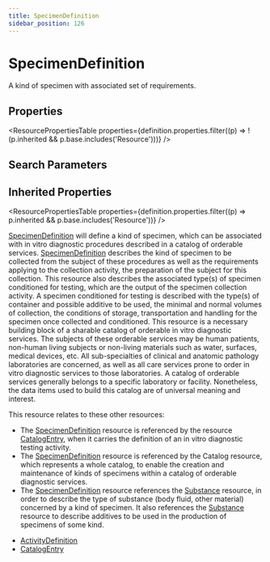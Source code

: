 ```yaml
---
title: SpecimenDefinition
sidebar_position: 126
---
```


# SpecimenDefinition

A kind of specimen with associated set of requirements.

<Tabs queryString="section">
<TabItem value="schema" label="Schema" default>


## Properties


<ResourcePropertiesTable properties={definition.properties.filter((p) => !(p.inherited && p.base.includes('Resource')))} />

## Search Parameters

<SearchParamsTable searchParams={definition.searchParameters} />

## Inherited Properties

<ResourcePropertiesTable properties={definition.properties.filter((p) => p.inherited && p.base.includes('Resource'))} />

</TabItem>
  <TabItem value="usage" label="Usage">
    <div>   <a name="bnc"> </a>      <p> <a href="/docs/api/fhir/resources/specimendefinition">SpecimenDefinition</a> will define a kind of specimen, which can be associated with in vitro diagnostic procedures described in a catalog of orderable services. <a href="/docs/api/fhir/resources/specimendefinition">SpecimenDefinition</a> describes the kind of specimen to be collected from the subject of these procedures as well as the requirements applying to the collection activity, the preparation of the subject for this collection. This resource also describes the associated type(s) of specimen conditioned for testing, which are the output of the specimen collection activity. A specimen conditioned for testing is described with the type(s) of container and possible additive to be used, the minimal and normal volumes of collection, the conditions of storage, transportation and handling for the specimen once collected and conditioned. This resource is a necessary building block of a sharable catalog of orderable in vitro diagnostic services. The subjects of these orderable services may be human patients, non-human living subjects or non-living materials such as water, surfaces, medical devices, etc. All sub-specialties of clinical and anatomic pathology laboratories are concerned, as well as all care services prone to order in vitro diagnostic services to those laboratories. A catalog of orderable services generally belongs to a specific laboratory or facility. Nonetheless, the data items used to build this catalog are of universal meaning and interest.      </p>  </div>
    </TabItem>
  <TabItem value="relationships" label="Relationships">
    <div>      <p> This resource relates to these other resources:  </p>   <ul>    <li>The <a href="/docs/api/fhir/resources/specimendefinition">SpecimenDefinition</a> resource is referenced by the resource <a href="/docs/api/fhir/resources/catalogentry">CatalogEntry</a>, when it carries the definition of an in vitro diagnostic testing activity. </li>    <li>The <a href="/docs/api/fhir/resources/specimendefinition">SpecimenDefinition</a> resource is referenced by the Catalog resource, which represents a whole catalog, to enable the creation and maintenance of kinds of specimens within a catalog of orderable diagnostic services. </li>    <li>The <a href="/docs/api/fhir/resources/specimendefinition">SpecimenDefinition</a> resource references the <a href="/docs/api/fhir/resources/substance">Substance</a> resource, in order to describe the type of substance (body fluid, other material) concerned by a kind of specimen. It also references the <a href="/docs/api/fhir/resources/substance">Substance</a> resource to describe additives to be used in the production of specimens of some kind. </li>   </ul>  </div>
    </TabItem>
  
  <TabItem value="referencedBy" label="Referenced By">
    <ul><li><a href="/docs/api/fhir/resources/activitydefinition">ActivityDefinition</a></li>
<li><a href="/docs/api/fhir/resources/catalogentry">CatalogEntry</a></li></ul>
    </TabItem>

</Tabs>
